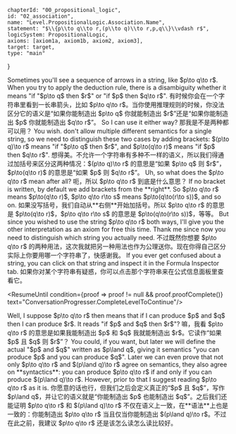 

	chapterId: "00_propositional_logic",
	id: "02_association",
	name: "Level.PropositionalLogic.Association.Name",
	statement: "$\\{p\\to q\\to r,(p\\to q)\\to r,p,q\\}\\vdash r$",
	logicSystem: PropositionalLogic,
	axioms: [axiom1a, axiom1b, axiom2, axiom3],
	target: target,
	type: "main"
}


<ConversationProgresser>

<Speak speaker="sapphire">
<LocalizedMarkdown locale="en">
Sometimes you'll see a sequence of arrows in a string, like $p\to q\to r$. When you try to apply the deduction rule, there is a disambiguity whether it means "if "$p\to q$ then $r$" or "if $p$ then $q\to r$". 
</LocalizedMarkdown>
<LocalizedMarkdown locale="zh">
有时候你会在一个字符串里看到一长串箭头，比如 $p\to q\to r$。当你使用推理规则的时候，你没法区分它的语义是“如果你能制造出 $p\to q$ 你就能制造出 $r$”还是“如果你能制造出 $p$ 你就能制造出 $q\to r$”。
</LocalizedMarkdown>
</Speak>

<Speak speaker="star">
<LocalizedMarkdown locale="en">
So I can use it either way? 
</LocalizedMarkdown>
<LocalizedMarkdown locale="zh">
那我是不是两种都可以用？
</LocalizedMarkdown>
</Speak>

<Speak speaker="sapphire">
<LocalizedMarkdown locale="en">
You wish. <Sapphire /> don't allow multiple different semantics for a single string, so we need to distinguish these two cases by adding brackets: $(p\to q)\to r$ means "if "$p\to q$ then $r$", and $p\to(q\to r)$ means "if $p$ then $q\to r$". 
</LocalizedMarkdown>
<LocalizedMarkdown locale="zh">
想得美。<Sapphire />不允许一个字符串有多种不一样的语义，所以我们得通过加括号来区分这两种情况：$(p\to q)\to r$ 的意思是“如果 $p\to q$ 则 $r$”，$p\to(q\to r)$ 的意思是“如果 $p$ 则 $q\to r$”。
</LocalizedMarkdown>
</Speak>

<Speak speaker="star">
<LocalizedMarkdown locale="en">
Uh, so what does the $p\to q\to r$ mean after all? 
</LocalizedMarkdown>
<LocalizedMarkdown locale="zh">
呃，所以 $p\to q\to r$ 到底是什么意思？
</LocalizedMarkdown>
</Speak>

<Speak speaker="sapphire">
<LocalizedMarkdown locale="en">
If no bracket is written, by default we add brackets from the **right**. So $p\to q\to r$ means $p\to(q\to r)$, $p\to q\to r\to s$ means $p\to(q\to(r\to s))$, and so on. 
</LocalizedMarkdown>
<LocalizedMarkdown locale="zh">
如果没写括号，我们自动从**右侧**开始加括号。所以 $p\to q\to r$ 的意思是 $p\to(q\to r)$，$p\to q\to r\to s$ 的意思是 $p\to(q\to(r\to s))$，等等。
</LocalizedMarkdown>
</Speak>

<Speak speaker="sapphire">
<LocalizedMarkdown locale="en">
But since you wished to use the string $p\to q\to r$ both ways, I'll give you the other interpretation as an axiom for free this time. Thank me since now you need to distinguish which string you actually need. 
</LocalizedMarkdown>
<LocalizedMarkdown locale="zh">
不过既然你想要 $p\to q\to r$ 的两种用法，这次我就把另一种用法也作为公理送你。现在你得自己区分实际上你要用哪一个字符串了，快感谢我。
</LocalizedMarkdown>
</Speak>

<Speak speaker="author">
<LocalizedMarkdown locale="en">
If you ever get confused about a string, you can click on that string and inspect it in the Formula Inspector tab. 
</LocalizedMarkdown>
<LocalizedMarkdown locale="zh">
如果你对某个字符串有疑惑，你可以点击那个字符串来在公式信息面板里查看它。
</LocalizedMarkdown>
</Speak>

<ResumeUntil condition={proof => proof != null && proof.proofComplete()} text="ConversationProgresser.CompleteLevelToContinue"/>

<Speak speaker="star">
<LocalizedMarkdown locale="en">
Well, I suppose $p\to q\to r$ then means that if I can produce $p$ and $q$ then I can produce $r$. It reads "if $p$ and $q$ then $r$"? 
</LocalizedMarkdown>
<LocalizedMarkdown locale="zh">
嘛，我看 $p\to q\to r$ 的意思是如果我能制造出 $p$ 和 $q$ 我就能制造出 $r$。它读作“如果 $p$ 且 $q$ 则 $r$”？
</LocalizedMarkdown>
</Speak>

<Speak speaker="sapphire">
<LocalizedMarkdown locale="en">
You could, if you want, but later we will define the actual "$p$ and $q$" written as $p\land q$, giving it semantics "you can produce $p$ and you can produce $q$". Later we can even prove that not only $p\to q\to r$ and $(p\land q)\to r$ agree on semantics, they also agree on **syntactics**: you can produce $p\to q\to r$ if and only if you can produce $(p\land q)\to r$. However, prior to that I suggest reading $p\to q\to r$ as it is. 
</LocalizedMarkdown>
<LocalizedMarkdown locale="zh">
你愿意的话也行，但我们之后会定义真正的“$p$ 且 $q$”，写作 $p\land q$，并让它的语义就是“你能制造出 $p$ 也能制造出 $q$”。之后我们还能证明 $p\to q\to r$ 和 $(p\land q)\to r$ 不仅在语义上一致，在**语法**上也是一致的：你能制造出 $p\to q\to r$ 当且仅当你能制造出 $(p\land q)\to r$。不过在此之前，我建议 $p\to q\to r$ 还是该怎么读怎么读比较好。
</LocalizedMarkdown>
</Speak>

</ConversationProgresser>
